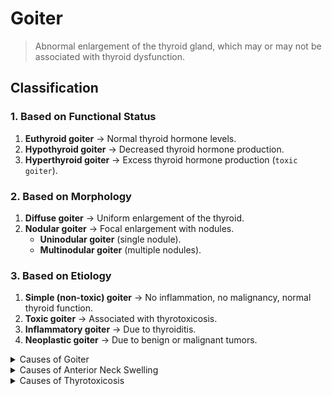 # Goiter

> Abnormal enlargement of the thyroid gland, which may or may not be associated with thyroid dysfunction.

## Classification

### 1. Based on Functional Status

1. **Euthyroid goiter** → Normal thyroid hormone levels.
1. **Hypothyroid goiter** → Decreased thyroid hormone production.
1. **Hyperthyroid goiter** → Excess thyroid hormone production (`toxic goiter`).

### 2. Based on Morphology

1. **Diffuse goiter** → Uniform enlargement of the thyroid.
1. **Nodular goiter** → Focal enlargement with nodules.
   - **Uninodular goiter** (single nodule).
   - **Multinodular goiter** (multiple nodules).

### 3. Based on Etiology

1. **Simple (non-toxic) goiter** → No inflammation, no malignancy, normal thyroid function.
1. **Toxic goiter** → Associated with thyrotoxicosis.
1. **Inflammatory goiter** → Due to thyroiditis.
1. **Neoplastic goiter** → Due to benign or malignant tumors.

<details>
<summary>Causes of Goiter</summary>

1. Iodine-related causes
   - **Iodine deficiency** (most common worldwide).
   - **Iodine excess** (Wolff-Chaikoff effect).
1. Thyroid hormone synthesis defects
   - **Dyshormonogenesis** (congenital enzyme defects).
1. Autoimmune diseases
   - **`Graves' disease`** → Diffuse toxic goiter.
   - **`Hashimoto's thyroiditis`** → Chronic lymphocytic thyroiditis.
1. Inflammatory diseases
   - **Subacute thyroiditis** (viral, painful).
   - **Chronic thyroiditis** (e.g., Riedel's thyroiditis).
1. Neoplastic causes
   - **Benign** (e.g., follicular adenoma).
   - **Malignant** (e.g., thyroid carcinoma).
1. Drug-induced goiter
   - `Amiodarone`, `lithium`, `anti-thyroid drugs`.

</details>

<details>
<summary>Causes of Anterior Neck Swelling</summary>

1. Thyroid-related
   - **Goiter** (diffuse, nodular, multinodular).
   - **Thyroid cysts**.
   - **Thyroid carcinoma**.
   - **Thyroiditis (acute, subacute, chronic, autoimmune)**.
1. Lymph node-related
   - **Reactive lymphadenopathy** (infection, inflammation).
   - **Lymphoma**.
   - **Metastatic lymphadenopathy** (from thyroid, head and neck cancers).
1. Congenital anomalies
   - **Thyroglossal duct cyst** (midline, moves with swallowing).
   - **Branchial cleft cyst** (lateral, does not move with swallowing).
1. Vascular swellings
   - **Carotid body tumor**.
   - **Arteriovenous malformations (AVMs)**.
1. Other soft tissue tumors
   - **Lipoma, dermoid cyst, sebaceous cyst**.

</details>

<details>
<summary>Causes of Thyrotoxicosis</summary>

1. Primary Hyperthyroidism (Excess thyroid hormone production)
   - **`Graves' disease`** (autoimmune, diffuse goiter).
   - **Toxic multinodular goiter** (Plummer's disease).
   - **Toxic adenoma** (single hyperfunctioning nodule).
   - **TSH-secreting pituitary adenoma** (rare).
1. Secondary Thyrotoxicosis (Excess hormone releasincreased production)
   - **Subacute thyroiditis** (viral destruction of thyroid follicles).
   - **Postpartum thyroiditis** (autoimmune).
   - **Iodine-induced thyrotoxicosis** (Jod-Basedow phenomenon).
1. Exogenous Thyrotoxicosis
   - **Excessive thyroid hormone intake (factitious thyrotoxicosis)**.
   - **Struma ovarii** (ectopic thyroid tissue in ovarian teratoma).

</details>
